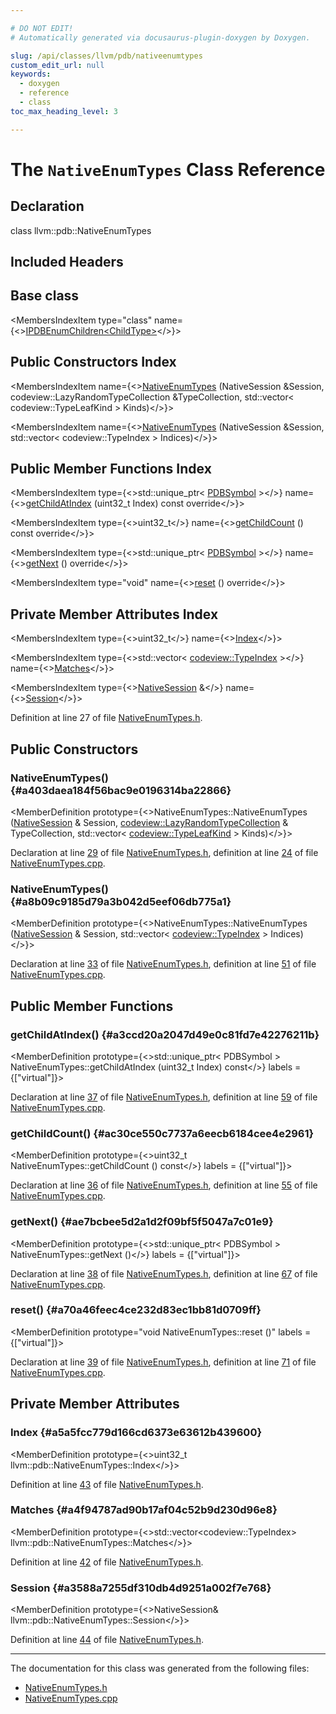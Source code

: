 ```yaml
---

# DO NOT EDIT!
# Automatically generated via docusaurus-plugin-doxygen by Doxygen.

slug: /api/classes/llvm/pdb/nativeenumtypes
custom_edit_url: null
keywords:
  - doxygen
  - reference
  - class
toc_max_heading_level: 3

---
```





# The `NativeEnumTypes` Class Reference

<DoxygenPage pluginConfig={pluginConfig}>



## Declaration

<CodeBlock>class llvm::pdb::NativeEnumTypes</CodeBlock>

## Included Headers

<IncludesList>
<IncludesListItem
  filePath="llvm/DebugInfo/PDB/Native/NativeEnumTypes.h"
  permalink="/docs/api/files/include/include/llvm/include/llvm/debuginfo/include/llvm/debuginfo/pdb/include/llvm/debuginfo/pdb/native/nativeenumtypes-h"
  isLocal="true" />
</IncludesList>

## Base class

<MembersIndex>

<MembersIndexItem
  type="class"
  name={<><a href="/docs/api/classes/llvm/pdb/ipdbenumchildren">IPDBEnumChildren&lt;ChildType&gt;</a></>}>
</MembersIndexItem>

</MembersIndex>

## Public Constructors Index

<MembersIndex>

<MembersIndexItem
  name={<><a href="#a403daea184f56bac9e0196314ba22866">NativeEnumTypes</a> (NativeSession &amp;Session, codeview::LazyRandomTypeCollection &amp;TypeCollection, std::vector&lt; codeview::TypeLeafKind &gt; Kinds)</>}>
</MembersIndexItem>

<MembersIndexItem
  name={<><a href="#a8b09c9185d79a3b042d5eef06db775a1">NativeEnumTypes</a> (NativeSession &amp;Session, std::vector&lt; codeview::TypeIndex &gt; Indices)</>}>
</MembersIndexItem>

</MembersIndex>

## Public Member Functions Index

<MembersIndex>

<MembersIndexItem
  type={<>std::unique&#95;ptr&lt; <a href="/docs/api/classes/llvm/pdb/pdbsymbol">PDBSymbol</a> &gt;</>}
  name={<><a href="#a3ccd20a2047d49e0c81fd7e42276211b">getChildAtIndex</a> (uint32&#95;t Index) const override</>}>
</MembersIndexItem>

<MembersIndexItem
  type={<>uint32&#95;t</>}
  name={<><a href="#ac30ce550c7737a6eecb6184cee4e2961">getChildCount</a> () const override</>}>
</MembersIndexItem>

<MembersIndexItem
  type={<>std::unique&#95;ptr&lt; <a href="/docs/api/classes/llvm/pdb/pdbsymbol">PDBSymbol</a> &gt;</>}
  name={<><a href="#ae7bcbee5d2a1d2f09bf5f5047a7c01e9">getNext</a> () override</>}>
</MembersIndexItem>

<MembersIndexItem
  type="void"
  name={<><a href="#a70a46feec4ce232d83ec1bb81d0709ff">reset</a> () override</>}>
</MembersIndexItem>

</MembersIndex>

## Private Member Attributes Index

<MembersIndex>

<MembersIndexItem
  type={<>uint32&#95;t</>}
  name={<><a href="#a5a5fcc779d166cd6373e63612b439600">Index</a></>}>
</MembersIndexItem>

<MembersIndexItem
  type={<>std::vector&lt; <a href="/docs/api/classes/llvm/codeview/typeindex">codeview::TypeIndex</a> &gt;</>}
  name={<><a href="#a4f94787ad90b17af04c52b9d230d96e8">Matches</a></>}>
</MembersIndexItem>

<MembersIndexItem
  type={<><a href="/docs/api/classes/llvm/pdb/nativesession">NativeSession</a> &amp;</>}
  name={<><a href="#a3588a7255df310db4d9251a002f7e768">Session</a></>}>
</MembersIndexItem>

</MembersIndex>


Definition at line 27 of file <a href="/docs/api/files/include/include/llvm/include/llvm/debuginfo/include/llvm/debuginfo/pdb/include/llvm/debuginfo/pdb/native/nativeenumtypes-h">NativeEnumTypes.h</a>.

<SectionDefinition>

## Public Constructors

### NativeEnumTypes() {#a403daea184f56bac9e0196314ba22866}

<MemberDefinition
  prototype={<>NativeEnumTypes::NativeEnumTypes (<a href="/docs/api/classes/llvm/pdb/nativesession">NativeSession</a> &amp; Session, <a href="/docs/api/classes/llvm/codeview/lazyrandomtypecollection">codeview::LazyRandomTypeCollection</a> &amp; TypeCollection, std::vector&lt; <a href="/docs/api/namespaces/llvm/codeview/#a945d5dcbe78d400d17656726e2f6089b">codeview::TypeLeafKind</a> &gt; Kinds)</>}>

Declaration at line <a href="/docs/api/files/include/include/llvm/include/llvm/debuginfo/include/llvm/debuginfo/pdb/include/llvm/debuginfo/pdb/native/nativeenumtypes-h/#l00029">29</a> of file <a href="/docs/api/files/include/include/llvm/include/llvm/debuginfo/include/llvm/debuginfo/pdb/include/llvm/debuginfo/pdb/native/nativeenumtypes-h">NativeEnumTypes.h</a>, definition at line <a href="/docs/api/files/lib/lib/debuginfo/lib/debuginfo/pdb/lib/debuginfo/pdb/native/nativeenumtypes-cpp/#l00024">24</a> of file <a href="/docs/api/files/lib/lib/debuginfo/lib/debuginfo/pdb/lib/debuginfo/pdb/native/nativeenumtypes-cpp">NativeEnumTypes.cpp</a>.
</MemberDefinition>

### NativeEnumTypes() {#a8b09c9185d79a3b042d5eef06db775a1}

<MemberDefinition
  prototype={<>NativeEnumTypes::NativeEnumTypes (<a href="/docs/api/classes/llvm/pdb/nativesession">NativeSession</a> &amp; Session, std::vector&lt; <a href="/docs/api/classes/llvm/codeview/typeindex">codeview::TypeIndex</a> &gt; Indices)</>}>

Declaration at line <a href="/docs/api/files/include/include/llvm/include/llvm/debuginfo/include/llvm/debuginfo/pdb/include/llvm/debuginfo/pdb/native/nativeenumtypes-h/#l00033">33</a> of file <a href="/docs/api/files/include/include/llvm/include/llvm/debuginfo/include/llvm/debuginfo/pdb/include/llvm/debuginfo/pdb/native/nativeenumtypes-h">NativeEnumTypes.h</a>, definition at line <a href="/docs/api/files/lib/lib/debuginfo/lib/debuginfo/pdb/lib/debuginfo/pdb/native/nativeenumtypes-cpp/#l00051">51</a> of file <a href="/docs/api/files/lib/lib/debuginfo/lib/debuginfo/pdb/lib/debuginfo/pdb/native/nativeenumtypes-cpp">NativeEnumTypes.cpp</a>.
</MemberDefinition>

</SectionDefinition>

<SectionDefinition>

## Public Member Functions

### getChildAtIndex() {#a3ccd20a2047d49e0c81fd7e42276211b}

<MemberDefinition
  prototype={<>std::unique&#95;ptr&lt; PDBSymbol &gt; NativeEnumTypes::getChildAtIndex (uint32&#95;t Index) const</>}
  labels = {["virtual"]}>

Declaration at line <a href="/docs/api/files/include/include/llvm/include/llvm/debuginfo/include/llvm/debuginfo/pdb/include/llvm/debuginfo/pdb/native/nativeenumtypes-h/#l00037">37</a> of file <a href="/docs/api/files/include/include/llvm/include/llvm/debuginfo/include/llvm/debuginfo/pdb/include/llvm/debuginfo/pdb/native/nativeenumtypes-h">NativeEnumTypes.h</a>, definition at line <a href="/docs/api/files/lib/lib/debuginfo/lib/debuginfo/pdb/lib/debuginfo/pdb/native/nativeenumtypes-cpp/#l00059">59</a> of file <a href="/docs/api/files/lib/lib/debuginfo/lib/debuginfo/pdb/lib/debuginfo/pdb/native/nativeenumtypes-cpp">NativeEnumTypes.cpp</a>.
</MemberDefinition>

### getChildCount() {#ac30ce550c7737a6eecb6184cee4e2961}

<MemberDefinition
  prototype={<>uint32&#95;t NativeEnumTypes::getChildCount () const</>}
  labels = {["virtual"]}>

Declaration at line <a href="/docs/api/files/include/include/llvm/include/llvm/debuginfo/include/llvm/debuginfo/pdb/include/llvm/debuginfo/pdb/native/nativeenumtypes-h/#l00036">36</a> of file <a href="/docs/api/files/include/include/llvm/include/llvm/debuginfo/include/llvm/debuginfo/pdb/include/llvm/debuginfo/pdb/native/nativeenumtypes-h">NativeEnumTypes.h</a>, definition at line <a href="/docs/api/files/lib/lib/debuginfo/lib/debuginfo/pdb/lib/debuginfo/pdb/native/nativeenumtypes-cpp/#l00055">55</a> of file <a href="/docs/api/files/lib/lib/debuginfo/lib/debuginfo/pdb/lib/debuginfo/pdb/native/nativeenumtypes-cpp">NativeEnumTypes.cpp</a>.
</MemberDefinition>

### getNext() {#ae7bcbee5d2a1d2f09bf5f5047a7c01e9}

<MemberDefinition
  prototype={<>std::unique&#95;ptr&lt; PDBSymbol &gt; NativeEnumTypes::getNext ()</>}
  labels = {["virtual"]}>

Declaration at line <a href="/docs/api/files/include/include/llvm/include/llvm/debuginfo/include/llvm/debuginfo/pdb/include/llvm/debuginfo/pdb/native/nativeenumtypes-h/#l00038">38</a> of file <a href="/docs/api/files/include/include/llvm/include/llvm/debuginfo/include/llvm/debuginfo/pdb/include/llvm/debuginfo/pdb/native/nativeenumtypes-h">NativeEnumTypes.h</a>, definition at line <a href="/docs/api/files/lib/lib/debuginfo/lib/debuginfo/pdb/lib/debuginfo/pdb/native/nativeenumtypes-cpp/#l00067">67</a> of file <a href="/docs/api/files/lib/lib/debuginfo/lib/debuginfo/pdb/lib/debuginfo/pdb/native/nativeenumtypes-cpp">NativeEnumTypes.cpp</a>.
</MemberDefinition>

### reset() {#a70a46feec4ce232d83ec1bb81d0709ff}

<MemberDefinition
  prototype="void NativeEnumTypes::reset ()"
  labels = {["virtual"]}>

Declaration at line <a href="/docs/api/files/include/include/llvm/include/llvm/debuginfo/include/llvm/debuginfo/pdb/include/llvm/debuginfo/pdb/native/nativeenumtypes-h/#l00039">39</a> of file <a href="/docs/api/files/include/include/llvm/include/llvm/debuginfo/include/llvm/debuginfo/pdb/include/llvm/debuginfo/pdb/native/nativeenumtypes-h">NativeEnumTypes.h</a>, definition at line <a href="/docs/api/files/lib/lib/debuginfo/lib/debuginfo/pdb/lib/debuginfo/pdb/native/nativeenumtypes-cpp/#l00071">71</a> of file <a href="/docs/api/files/lib/lib/debuginfo/lib/debuginfo/pdb/lib/debuginfo/pdb/native/nativeenumtypes-cpp">NativeEnumTypes.cpp</a>.
</MemberDefinition>

</SectionDefinition>

<SectionDefinition>

## Private Member Attributes

### Index {#a5a5fcc779d166cd6373e63612b439600}

<MemberDefinition
  prototype={<>uint32&#95;t llvm::pdb::NativeEnumTypes::Index</>}>

Definition at line <a href="/docs/api/files/include/include/llvm/include/llvm/debuginfo/include/llvm/debuginfo/pdb/include/llvm/debuginfo/pdb/native/nativeenumtypes-h/#l00043">43</a> of file <a href="/docs/api/files/include/include/llvm/include/llvm/debuginfo/include/llvm/debuginfo/pdb/include/llvm/debuginfo/pdb/native/nativeenumtypes-h">NativeEnumTypes.h</a>.
</MemberDefinition>

### Matches {#a4f94787ad90b17af04c52b9d230d96e8}

<MemberDefinition
  prototype={<>std::vector&lt;codeview::TypeIndex&gt; llvm::pdb::NativeEnumTypes::Matches</>}>

Definition at line <a href="/docs/api/files/include/include/llvm/include/llvm/debuginfo/include/llvm/debuginfo/pdb/include/llvm/debuginfo/pdb/native/nativeenumtypes-h/#l00042">42</a> of file <a href="/docs/api/files/include/include/llvm/include/llvm/debuginfo/include/llvm/debuginfo/pdb/include/llvm/debuginfo/pdb/native/nativeenumtypes-h">NativeEnumTypes.h</a>.
</MemberDefinition>

### Session {#a3588a7255df310db4d9251a002f7e768}

<MemberDefinition
  prototype={<>NativeSession&amp; llvm::pdb::NativeEnumTypes::Session</>}>

Definition at line <a href="/docs/api/files/include/include/llvm/include/llvm/debuginfo/include/llvm/debuginfo/pdb/include/llvm/debuginfo/pdb/native/nativeenumtypes-h/#l00044">44</a> of file <a href="/docs/api/files/include/include/llvm/include/llvm/debuginfo/include/llvm/debuginfo/pdb/include/llvm/debuginfo/pdb/native/nativeenumtypes-h">NativeEnumTypes.h</a>.
</MemberDefinition>

</SectionDefinition>

<hr/>

The documentation for this class was generated from the following files:

<ul>
<li><a href="/docs/api/files/include/include/llvm/include/llvm/debuginfo/include/llvm/debuginfo/pdb/include/llvm/debuginfo/pdb/native/nativeenumtypes-h">NativeEnumTypes.h</a></li>
<li><a href="/docs/api/files/lib/lib/debuginfo/lib/debuginfo/pdb/lib/debuginfo/pdb/native/nativeenumtypes-cpp">NativeEnumTypes.cpp</a></li>
</ul>

</DoxygenPage>
